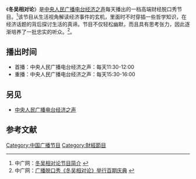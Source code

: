 《'''冬吴相对论'''》是[[中央人民广播电台|中央人民广播电台]][[经济之声|经济之声]]每天播出的一档高端财经脱口秀节目。<ref>中广网：[http://finance.cnr.cn/dwxdl/ 冬吴相对论节目简介] {{Wayback|url=http://finance.cnr.cn/dwxdl/ |date=20160307025117 }}</ref>该节目从生活视角解读经济事件的玄机，里面时不时穿插一些哲学知识，在经济话题的背后探讨生活的真谛。节目不仅轻松幽默，而且具有思考张力，因此逐渐培养了一批忠实的听众。<ref>中广网：[http://www.cnr.cn/zggbb/jiemu/200912/t20091203_505707950.html 广播脱口秀《冬吴相对论》举行百期庆典] {{Wayback|url=http://www.cnr.cn/zggbb/jiemu/200912/t20091203_505707950.html |date=20160306155348 }}</ref>。

==播出时间==

*首播：中央人民广播电台经济之声：每天11:30-12:00
*重播：中央人民广播电台经济之声：每天15:30-16:00

==另见==
*[[中央人民广播电台|中央人民广播电台]][[经济之声|经济之声]]

==参考文献==
{{reflist}}

[[Category:中国广播节目|Category:中国广播节目]]
[[Category:財經節目|Category:財經節目]]